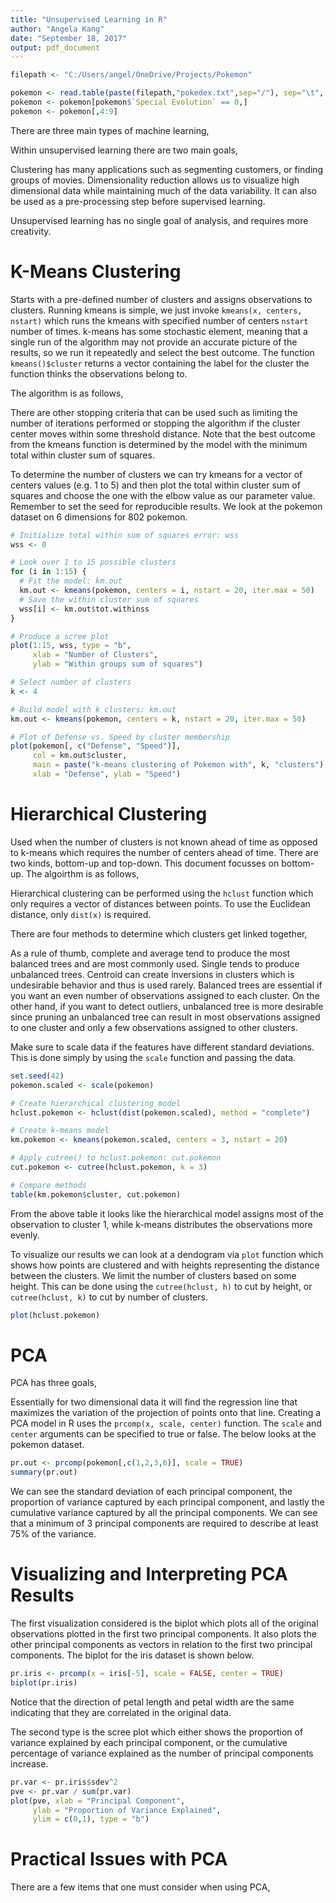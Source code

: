 ---
title: "Unsupervised Learning in R"
author: "Angela Kang"
date: "September 18, 2017"
output: pdf_document
---

```{r echo=FALSE, warning=FALSE, message=FALSE}
filepath <- "C:/Users/angel/OneDrive/Projects/Pokemon"

pokemon <- read.table(paste(filepath,"pokedex.txt",sep="/"), sep="\t", check.names = FALSE)
pokemon <- pokemon[pokemon$`Special Evolution` == 0,]
pokemon <- pokemon[,4:9]
```

There are three main types of machine learning,

\begin{enumerate}
  \item Unsupervised learning: finding structure in unlabeled data i.e. without a target variable
  \item Supervised learning: making predictions on labeled data e.g. regression or classification
  \item Reinforcement learning: computer learns by operating in a real or synthetic environment
\end{enumerate}

Within unsupervised learning there are two main goals,

\begin{itemize}
  \item To find homogeneous subgroups within a larger group - clustering
  \item To find patterns in the features of the data - dimensionality reduction
\end{itemize}

Clustering has many applications such as segmenting customers, or finding groups of movies. Dimensionality reduction allows us to visualize high dimensional data while maintaining much of the data variability. It can also be used as a pre-processing step before supervised learning.

Unsupervised learning has no single goal of analysis, and requires more creativity. 

# K-Means Clustering
Starts with a pre-defined number of clusters and assigns observations to clusters. Running kmeans is simple, we just invoke `kmeans(x, centers, nstart)` which runs the kmeans with specified number of centers `nstart` number of times. k-means has some stochastic element, meaning that a single run of the algorithm may not provide an accurate picture of the results, so we run it repeatedly and select the best outcome. The function `kmeans()$cluster` returns a vector containing the label for the cluster the function thinks the observations belong to.

The algorithm is as follows,

\begin{itemize}
  \item Randomly assign each observation to an initial cluster
  \item Calculate the center for each cluster by taking the average position of every point in the cluster
  \item Observations are reassigned to the center they are closest to
  \item Repeat the above until no observations change assignments
\end{itemize}

There are other stopping criteria that can be used such as limiting the number of iterations performed or stopping the algorithm if the cluster center moves within some threshold distance. Note that the best outcome from the kmeans function is determined by the model with the minimum total within cluster sum of squares.

To determine the number of clusters we can try kmeans for a vector of centers values (e.g. 1 to 5) and then plot the total within cluster sum of squares and choose the one with the elbow value as our parameter value. Remember to set the seed for reproducible results. We look at the pokemon dataset on 6 dimensions for 802 pokemon.

```{r}
# Initialize total within sum of squares error: wss
wss <- 0

# Look over 1 to 15 possible clusters
for (i in 1:15) {
  # Fit the model: km.out
  km.out <- kmeans(pokemon, centers = i, nstart = 20, iter.max = 50)
  # Save the within cluster sum of squares
  wss[i] <- km.out$tot.withinss
}

# Produce a scree plot
plot(1:15, wss, type = "b", 
     xlab = "Number of Clusters", 
     ylab = "Within groups sum of squares")

# Select number of clusters
k <- 4

# Build model with k clusters: km.out
km.out <- kmeans(pokemon, centers = k, nstart = 20, iter.max = 50)

# Plot of Defense vs. Speed by cluster membership
plot(pokemon[, c("Defense", "Speed")],
     col = km.out$cluster,
     main = paste("k-means clustering of Pokemon with", k, "clusters"),
     xlab = "Defense", ylab = "Speed")
```

# Hierarchical Clustering

Used when the number of clusters is not known ahead of time as opposed to k-means which requires the number of centers ahead of time. There are two kinds, bottom-up and top-down. This document focusses on bottom-up. The algoirthm is as follows,

\begin{itemize}
  \item Each observation is initially set as its own cluster
  \item Joins the closest two clusters into a single cluster
  \item Repeats the above until there is only a single cluster
\end{itemize}

Hierarchical clustering can be performed using the `hclust` function which only requires a vector of distances between points. To use the Euclidean distance, only `dist(x)` is required. 

There are four methods to determine which clusters get linked together,

\begin{enumerate}
  \item Complete: default for hclust, pairwise similarity between all observations in cluster 1 and 2, and uses largest of similarities
  \item Single: same as above but uses smalest of similarities
  \item Average: same as above but uses average of similarities
  \item Centroid: finds centroid of cluster 1 and centroid of cluster 2 and uses similarity between two centroids
\end{enumerate}

As a rule of thumb, complete and average tend to produce the most balanced trees and are most commonly used. Single tends to produce unbalanced trees. Centroid can create inversions in clusters which is undesirable behavior and thus is used rarely. Balanced trees are essential if you want an even number of observations assigned to each cluster. On the other hand, if you want to detect outliers, unbalanced tree is more desirable since pruning an unbalanced tree can result in most observations assigned to one cluster and only a few observations assigned to other clusters.

Make sure to scale data if the features have different standard deviations. This is done simply by using the `scale` function and passing the data.

```{r}
set.seed(42)
pokemon.scaled <- scale(pokemon)

# Create hierarchical clustering model
hclust.pokemon <- hclust(dist(pokemon.scaled), method = "complete")

# Create k-means model
km.pokemon <- kmeans(pokemon.scaled, centers = 3, nstart = 20)

# Apply cutree() to hclust.pokemon: cut.pokemon
cut.pokemon <- cutree(hclust.pokemon, k = 3)

# Compare methods
table(km.pokemon$cluster, cut.pokemon)
```

From the above table it looks like the hierarchical model assigns most of the observation to cluster 1, while k-means distributes the observations more evenly. 

To visualize our results we can look at a dendogram via `plot` function which shows how points are clustered and with heights representing the distance between the clusters. We limit the number of clusters based on some height. This can be done using the `cutree(hclust, h)` to cut by height, or `cutree(hclust, k)` to cut by number of clusters. 

```{r}
plot(hclust.pokemon)
```

# PCA

PCA has three goals,

\begin{enumerate}
  \item Find linear combination of variables to create principal components
  \item Mantain most variance in data in those principal components
  \item Principal components are uncorrelated i.e. orthogonal to each other
\end{enumerate}

Essentially for two dimensional data it will find the regression line that maximizes the variation of the projection of points onto that line. Creating a PCA model in R uses the `prcomp(x, scale, center)` function. The `scale` and `center` arguments can be specified to true or false. The below looks at the pokemon dataset.

```{r}
pr.out <- prcomp(pokemon[,c(1,2,3,6)], scale = TRUE)
summary(pr.out)
```

We can see the standard deviation of each principal component, the proportion of variance captured by each principal component, and lastly the cumulative variance captured by all the principal components. We can see that a minimum of 3 principal components are required to describe at least 75% of the variance. 

# Visualizing and Interpreting PCA Results

The first visualization considered is the biplot which plots all of the original observations plotted in the first two principal components. It also plots the other principal components as vectors in relation to the first two principal components. The biplot for the iris dataset is shown below.

```{r}
pr.iris <- prcomp(x = iris[-5], scale = FALSE, center = TRUE)
biplot(pr.iris)
```

Notice that the direction of petal length and petal width are the same indicating that they are correlated in the original data.

The second type is the scree plot which either shows the proportion of variance explained by each principal component, or the cumulative percentage of variance explained as the number of principal components increase. 

```{r}
pr.var <- pr.iris$sdev^2
pve <- pr.var / sum(pr.var)
plot(pve, xlab = "Principal Component",
     ylab = "Proportion of Variance Explained",
     ylim = c(0,1), type = "b")
```

# Practical Issues with PCA

There are a few items that one must consider when using PCA,

\begin{itemize}
  \item Scaling the data - without scaling you are comparing different measures and gives false estimates of what variances are highest
  \item Missing values - can drop missing values, or impute/estimate missing values
  \item Dealing with categorical features - you can simply not include them, or encode them as numbers
\end{itemize}
